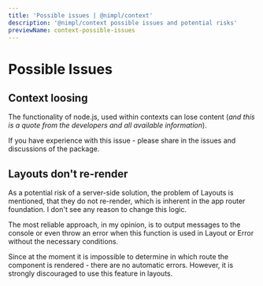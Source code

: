 ```yaml
---
title: 'Possible issues | @nimpl/context'
description: '@nimpl/context possible issues and potential risks'
previewName: context-possible-issues
---
```


# Possible Issues

## Context loosing

The functionality of node.js, used within contexts can lose content (*and this is a quote from the developers and all available information*).

If you have experience with this issue - please share in the issues and discussions of the package.

## Layouts don't re-render

As a potential risk of a server-side solution, the problem of Layouts is mentioned, that they do not re-render, which is inherent in the app router foundation. I don't see any reason to change this logic.

The most reliable approach, in my opinion, is to output messages to the console or even throw an error when this function is used in Layout or Error without the necessary conditions.

Since at the moment it is impossible to determine in which route the component is rendered - there are no automatic errors. However, it is strongly discouraged to use this feature in layouts.
